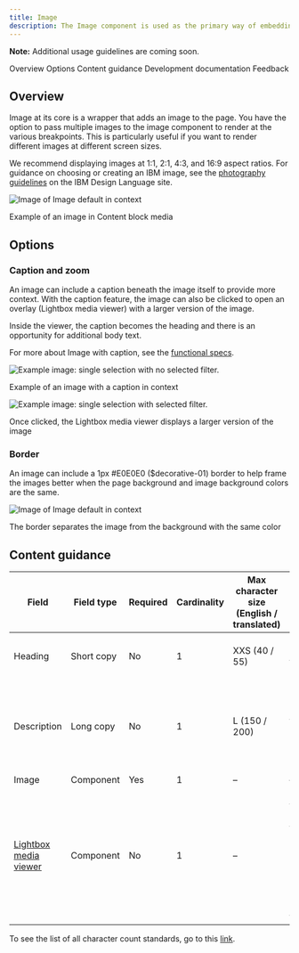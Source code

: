 ```yaml
---
title: Image
description: The Image component is used as the primary way of embedding images on pages.
---
```



<ComponentDescription name="Image" type="ui" />

<InlineNotification>

**Note:** Additional usage guidelines are coming soon.

</InlineNotification>


<AnchorLinks>
<AnchorLink>Overview</AnchorLink>
<AnchorLink>Options</AnchorLink>
<AnchorLink>Content guidance</AnchorLink>
<AnchorLink>Development documentation</AnchorLink>
<AnchorLink>Feedback</AnchorLink>

</AnchorLinks>

## Overview

Image at its core is a wrapper that adds an image to the page. You have the option to pass multiple images to the image component to render at the various breakpoints. This is particularly useful if you want to render different images at  different screen sizes.

We recommend displaying images at 1:1, 2:1, 4:3, and 16:9 aspect ratios. For guidance on choosing or creating an IBM image, see the <a href="https://www.ibm.com/design/language/photography/overview" target="_blank">photography guidelines</a> on the IBM Design Language site. 

<Row>
<Column colMd={8} colLg={8}>

![Image of Image default in context](../../images/component/image/image-overview-default.jpg)
 <Caption>Example of an image in Content block media</Caption>

</Column>
</Row>

## Options

### Caption and zoom

An image can include a caption beneath the image itself to provide more context. With the caption feature, the image can also be clicked to open an overlay (Lightbox media viewer) with a larger version of the image. 

Inside the viewer, the caption becomes the heading and there is an opportunity for additional body text.

For more about Image with caption, see the <a href="https://github.com/carbon-design-system/carbon-for-ibm-dotcom-website/wiki/Image-with-caption" target="_blank">functional specs</a>.

<Row>

<Column colMd={4} colLg={4}>

![Example image: single selection with no selected filter.](../../images/component/image/image-options-caption-hover.jpg)

<Caption>Example of an image with a caption in context</Caption>

</Column>

<Column colMd={4} colLg={4}>

![Example image: single selection with selected filter.](../../images/component/image/image-options-caption-lightbox.jpg)

<Caption>Once clicked, the Lightbox media viewer displays a larger version of the image</Caption>

</Column>

</Row>

### Border

An image can include a 1px #E0E0E0 ($decorative-01) border to help frame the images better when the page background and image background colors are the same.

<Row>
<Column colMd={8} colLg={8}>

![Image of Image default in context](../../images/component/image/image-options-border.png)

</Column>
</Row>
<Caption>The border separates the image from the background with the same color</Caption>

## Content guidance
| Field                                                                                                             | Field type | Required | Cardinality | Max character size <br/>(English / translated) | Notes                                                                                                           |
| ----------------------------------------------------------------------------------------------------------------- | ---------- | -------- | ----------- | ---------------------------------------------- | --------------------------------------------------------------------------------------------------------------- |
| Heading                                                                                                           | Short copy | No      | 1           | XXS (40 / 55)                                  | If including a caption, this field is required.                                                                             |
| Description                                                                                                       | Long copy  | No       | 1           | L (150 / 200)                                  | This is only shown in the lightbox media viewer (if enabled)                                                                |
| Image                                 | Component  | Yes      | 1           | –                                              | –                                                                                                               |
| [Lightbox media viewer](https://www.ibm.com/standards/carbon/components/lightbox-media-viewer) | Component  | No       | 1           | –                                              | If enabled, the user can view the image, heading, and description in the lightbox modal by selecting the image. |

To see the list of all character count standards, go to this <a href="https://github.com/carbon-design-system/carbon-for-ibm-dotcom-website/wiki/Character-count-standards" target="_blank" rel="noreferrer">link</a>.

<ComponentFooter name="Image" type="ui" />
